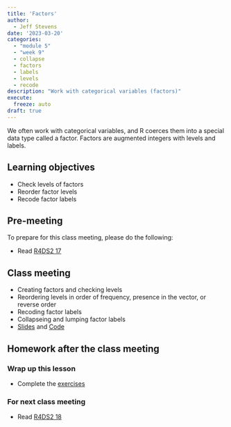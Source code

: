 ```yaml
---
title: 'Factors'
author:
  - Jeff Stevens
date: '2023-03-20'
categories: 
  - "module 5"
  - "week 9"
  - collapse
  - factors
  - labels
  - levels
  - recode
description: "Work with categorical variables (factors)"
execute:
  freeze: auto
draft: true
---
```


We often work with categorical variables, and R coerces them into a special data type called a factor. Factors are augmented integers with levels and labels.

## Learning objectives

* Check levels of factors
* Reorder factor levels
* Recode factor labels

## Pre-meeting

To prepare for this class meeting, please do the following:

* Read [R4DS2 17](https://r4ds.hadley.nz/factors.html){target='_blank'}

## Class meeting

* Creating factors and checking levels
* Reordering levels in order of frequency, presence in the vector, or reverse order
* Recoding factor labels
* Collapseing and lumping factor labels
* [Slides](../../slides/22_factors.qmd){target="_blank"} and [Code](../../code/22_factors.html){target="_blank"}

## Homework after the class meeting
### Wrap up this lesson

* Complete the [exercises](https://its-ianr-shiny.unl.edu/users/jstevens5/dpavir2025/22_factors/){target='_blank'}

### For next class meeting

* Read [R4DS2 18](https://r4ds.hadley.nz/datetimes.html){target='_blank'}
